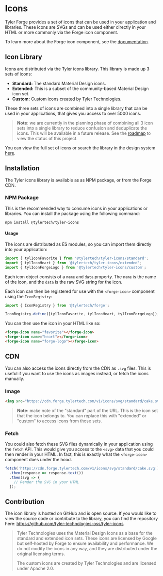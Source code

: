 
<Meta title="Getting Started/Icons" />

# Icons

Tyler Forge provides a set of icons that can be used in your application and libraries. These icons are SVGs and can be used either directly in your HTML
or more commonly via the Forge icon component.

To learn more about the Forge icon component, see the [documentation][1].

## Icon Library

Icons are distributed via the Tyler icons library. This library is made up 3 sets of icons:

- **Standard:** The standard Material Design icons.
- **Extended:** This is a subset of the community-based Material Design icon set.
- **Custom:** Custom icons created by Tyler Technologies.

These three sets of icons are combined into a single library that can be used in your applications, that gives you access to over 5000 icons.

> **Note:** we are currently in the planning phase of combining all 3 icon sets into a single library to reduce confusion and deduplicate the icons.
> This will be available in a future release. See the [roadmap][3] to view the status of this project.

You can view the full set of icons or search the library in the design system [here][2].

## Installation

The Tyler icons library is available as as NPM package, or from the Forge CDN.

### NPM Package

This is the recommended way to consume icons in your applications or libraries. You can install the package using the following command:

```bash
npm install @tylertech/tyler-icons
```

#### Usage

The icons are distributed as ES modules, so you can import them directly into your application:

```javascript
import { tylIconFavorite } from '@tylertech/tyler-icons/standard';
import { tylIconHeart } from '@tylertech/tyler-icons/extended';
import { tylIconForgeLogo } from '@tylertech/tyler-icons/custom';
```

Each icon object consists of a `name` and `data` property. The `name` is the name of the icon, and the `data` is the raw SVG string for the icon.

Each icon can then be registered for use with the `<forge-icon>` component using the `IconRegistry`:

```javascript
import { IconRegistry } from '@tylertech/forge';

IconRegistry.define([tylIconFavorite, tylIconHeart, tylIconForgeLogo]);
```

You can then use the icon in your HTML like so:

```html
<forge-icon name="favorite"></forge-icon>
<forge-icon name="heart"></forge-icon>
<forge-icon name="forge-logo"></forge-icon>
```

## CDN

You can also access the icons directly from the CDN as `.svg` files. This is useful if you want to use the icons as images instead, or fetch the
icons manually.

### Image

```html
<img src="https://cdn.forge.tylertech.com/v1/icons/svg/standard/cake.svg" alt="Cake icon" />
```

> **Note:** make note of the "standard" part of the URL. This is the icon set that the icon belongs to. You can replace this with "extended" or
> "custom" to access icons from those sets.

### Fetch

You could also fetch these SVG files dynamically in your application using the `fetch` API. This would give you access to the `<svg>` data that
you could then render in your HTML. In fact, this is exactly what the `<forge-icon>` component does under the hood.

```javascript
fetch('https://cdn.forge.tylertech.com/v1/icons/svg/standard/cake.svg')
  .then(response => response.text())
  .then(svg => {
    // Render the SVG in your HTML
  });
```

## Contribution

The icon library is hosted on GitHub and is open source. If you would like to view the source code or contribute to the library, you can find
the repository here: https://github.com/tyler-technologies-oss/tyler-icons

> Tyler Technologies uses the Material Design Icons as a base for the standard and extended icon sets. These icons are licensed by Google but
> self-hosted by Forge to ensure availability and performance. We do not modify the icons in any way, and they are distributed under the
> original licensing terms.
>
> The custom icons are created by Tyler Technologies and are licensed under Apache 2.0.

[1]: ?path=/docs/components-icon--docs
[2]: https://forge.tylertech.com/assets/icon-library/
[3]: ?path=/docs/about-roadmap--docs
